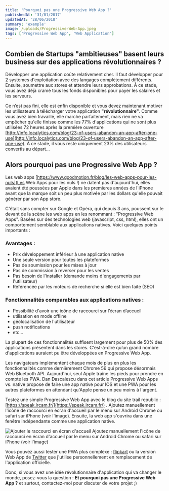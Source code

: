 ```yaml
---
title: 'Pourquoi pas une Progressive Web App ?'
publishedAt: '31/01/2017'
updatedAt: '28/06/2018'
summary: 'exemple'
image: /uploads/Progressive-Web-App.jpeg
tags: ['Progressive Web App', 'Web Application']
---
```


## Combien de Startups "ambitieuses" basent leurs business sur des applications révolutionnaires ?

Développer une application coûte relativement cher. Il faut développer pour 2 systèmes d'exploitation avec des langages complètement différents. Ensuite, soumettre aux stores et attendre leurs approbations. À ce stade, vous avez déjà cramé tous les fonds disponibles pour payer les salaires et les serveurs.

Ce n’est pas fini, elle est enfin disponible et vous devez maintenant motiver les utilisateurs à télécharger votre application **"révolutionnaire"**. Comme vous avez bien travaillé, elle marche parfaitement, mais rien ne va empêcher qu'elle finisse comme les 77% d'applications qui ne sont plus utilisées 72 heures après la première ouverture [http://info.localytics.com/blog/23-of-users-abandon-an-app-after-one-use](http://info.localytics.com/blog/23-of-users-abandon-an-app-after-one-use). À ce stade, il vous reste uniquement 23% des utilisateurs convertis au départ...

## Alors pourquoi pas une Progressive Web App ?

Les web apps [https://www.goodmotion.fr/blog/les-web-apps-pour-les-nuls](Les Web Apps pour les nuls !) ne datent pas d'aujourd'hui, elles avaient été poussées par Apple dans les premières années de l'iPhone avant que la marque soit un peu plus motivée par les dollars qu'elle pouvait générer par son App store.

C'était sans compter sur Google et Opéra, qui depuis 3 ans, poussent sur le devant de la scène les web apps en les renommant : "Progressive Web Apps". Basées sur des technologies web (javascript, css, html), elles ont un comportement semblable aux applications natives. Voici quelques points importants :

### Avantages :

- Prix développement inférieur à une application native
- Une seule version pour toutes les plateformes
- Pas de soumission pour les mises à jour
- Pas de commission à reverser pour les ventes
- Pas besoin de l'installer (demande moins d'engagements par l'utilisateur)
- Référencée par les moteurs de recherche si elle est bien faite (SEO)

### Fonctionnalités comparables aux applications natives :

- Possibilité d'avoir une icône de raccourci sur l’écran d’accueil
- utilisation en mode offline
- géolocalisation de l'utilisateur
- push notifications
- etc...

La plupart de ces fonctionnalités suffisent largement pour plus de 50% des applications présentent dans les stores. C'est-à-dire qu’un grand nombre d'applications auraient pu être développées en Progressive Web App.

Les navigateurs implémentent chaque mois de plus en plus les fonctionnalités comme dernièrement Chrome 56 qui propose désormais Web Bluetooth API. Aujourd'hui, seul Apple traîne les pieds pour prendre en compte les PWA. Dan Dascalescu dans cet article Progressive Web Apps vs. native propose de faire une app native pour IOS et une PWA pour les autres plateformes en attendant qu'Apple pense un peu moins à l'argent.

Testez une simple Progressive Web App avec le blog du site trail republic : [https://speak.ircam.fr/](https://speak.ircam.fr/) . Ajoutez manuellement l'icône de raccourci en écran d'accueil par le menu sur Android Chrome ou safari sur iPhone (voir l'image). Ensuite, la web app s'ouvrira dans une fenêtre indépendante comme une application native.

![Ajouter le raccourci en écran d'accueil](/uploads/web-app-raccourci-en-ecran-daccueil.jpeg)
Ajoutez manuellement l'icône de raccourci en écran d'accueil par le menu sur Android Chrome ou safari sur iPhone (voir l'image)

Vous pouvez aussi tester une PWA plus complexe : [flipkart](https://www.flipkart.com/) ou la version Web App de [Twitter](https://mobile.twitter.com/) que j'utilise personnellement en remplacement de l'application officielle.

Donc, si vous avez une idée révolutionnaire d'application qui va changer le monde, posez-vous la question : **Et pourquoi pas une Progressive Web App ?** et surtout, contactez-moi pour discuter de votre projet ;)
